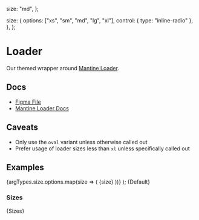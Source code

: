 
  size: "md",
};

  size: {
    options: ["xs", "sm", "md", "lg", "xl"],
    control: { type: "inline-radio" },
  },
};

<Meta
  title="Feedback/Loader"
  component={Loader}
  args={args}
  argTypes={argTypes}
/>

# Loader

Our themed wrapper around [Mantine Loader](https://mantine.dev/core/loader/).

## Docs

- [Figma File](https://www.figma.com/file/NUXRUa9Ot3HvgC1WwIA4UH/Loader?type=design&node-id=1-96&mode=design&t=yaNljw178EFJeU7k-0)
- [Mantine Loader Docs](https://mantine.dev/core/loader/)

## Caveats

- Only use the `oval` variant unless otherwise called out
- Prefer usage of loader sizes less than `xl` unless specifically called out

## Examples


  <Grid w="10rem" columns={2} align="center">
    {argTypes.size.options.map(size => (
      <Fragment key={size}>
        <Grid.Col span={1} align="center">
          <Text weight="bold">{size}</Text>
        </Grid.Col>
        <Grid.Col span={1} align="center">
          <Loader size={size} />
        </Grid.Col>
      </Fragment>
    ))}
  </Grid>
);


<Canvas>
  <Story name="Default">{Default}</Story>
</Canvas>

### Sizes


<Canvas>
  <Story name="Sizes">{Sizes}</Story>
</Canvas>
